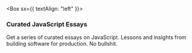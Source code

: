 
<Box sx={{ textAlign: "left" }}>

### Curated JavaScript Essays

Get a series of curated essays on JavaScript. Lessons and insights from building software for production. No bullshit.

</Box>
